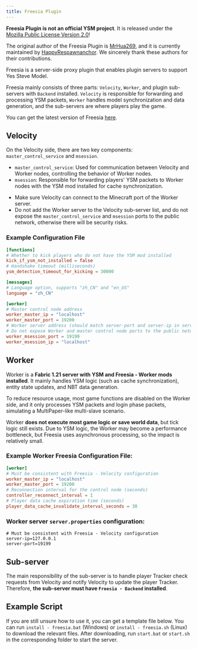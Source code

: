 ```yaml
---
title: Freesia Plugin
---
```



<Aside type="caution">

**Freesia Plugin is not an official YSM project**. It is released under the
[Mozilla Public License Version
2.0](https://github.com/YesSteveModel/Freesia/blob/main/LICENSE)!

</Aside>

<Aside>

The original author of the Freesia Plugin is
[MrHua269](https://github.com/MrHua269), and it is currently maintained by
[HappyRespawnanchor](https://github.com/HappyRespawnanchor). We sincerely
thank these authors for their contributions.

</Aside>

Freesia is a server-side proxy plugin that enables plugin servers to support Yes Steve Model.

Freesia mainly consists of three parts: `Velocity`, `Worker`, and plugin sub-servers with `Backend` installed. `Velocity` is responsible for forwarding and processing YSM packets, `Worker` handles model synchronization and data generation, and the sub-servers are where players play the game.

You can get the latest version of Freesia [here](https://github.com/YesSteveModel/Freesia/releases).

<LinkCard title="YesSteveModel/Freesia" href="YesSteveModel/Freesia" />

## Velocity

On the Velocity side, there are two key components: `master_control_service` and `msession`.

- `master_control_service`: Used for communication between Velocity and Worker nodes, controlling the behavior of Worker nodes.
- `msession`: Responsible for forwarding players' YSM packets to Worker nodes with the YSM mod installed for cache synchronization.

<Aside>

- Make sure Velocity can connect to the Minecraft port of the Worker server.
- Do not add the Worker server to the Velocity sub-server list, and do not expose the `master_control_service` and `msession` ports to the public network, otherwise there will be security risks.

</Aside>

### Example Configuration File

```toml
[functions]
# Whether to kick players who do not have the YSM mod installed
kick_if_ysm_not_installed = false
# Handshake timeout (milliseconds)
ysm_detection_timeout_for_kicking = 30000

[messages]
# Language option, supports "zh_CN" and "en_US"
language = "zh_CN"

[worker]
# Master control node address
worker_master_ip = "localhost"
worker_master_port = 19200
# Worker server address (should match server-port and server-ip in server.properties)
# Do not expose Worker and master control node ports to the public network, or there will be security risks
worker_msession_port = 19199
worker_msession_ip = "localhost"
```

## Worker

Worker is a **Fabric 1.21 server with YSM and Freesia - Worker mods installed**. It mainly handles YSM logic (such as cache synchronization), entity state updates, and NBT data generation.

To reduce resource usage, most game functions are disabled on the Worker side, and it only processes YSM packets and login phase packets, simulating a MultiPaper-like multi-slave scenario.

Worker **does not execute most game logic or save world data**, but tick logic still exists. Due to YSM logic, the Worker may become a performance bottleneck, but Freesia uses asynchronous processing, so the impact is relatively small.

### Example Worker Freesia Configuration File:

```toml
[worker]
# Must be consistent with Freesia - Velocity configuration
worker_master_ip = "localhost"
worker_master_port = 19200
# Reconnection interval for the control node (seconds)
controller_reconnect_interval = 1
# Player data cache expiration time (seconds)
player_data_cache_invalidate_interval_seconds = 30
```

### Worker server `server.properties` configuration:

```properties
# Must be consistent with Freesia - Velocity configuration
server-ip=127.0.0.1
server-port=19199
```

## Sub-server

The main responsibility of the sub-server is to handle player Tracker check requests from Velocity and notify Velocity to update the player Tracker. Therefore, **the sub-server must have `Freesia - Backend` installed**.

## Example Script

If you are still unsure how to use it, you can get a template file below. You can run `install - freesia.bat` (Windows) or `install - freesia.sh` (Linux) to download the relevant files. After downloading, run `start.bat` or `start.sh` in the corresponding folder to start the server.

<FileCard
  name="freesia-template.zip"
  size="10.6 KB"
  url="/files/freesia-template.zip"
/>
